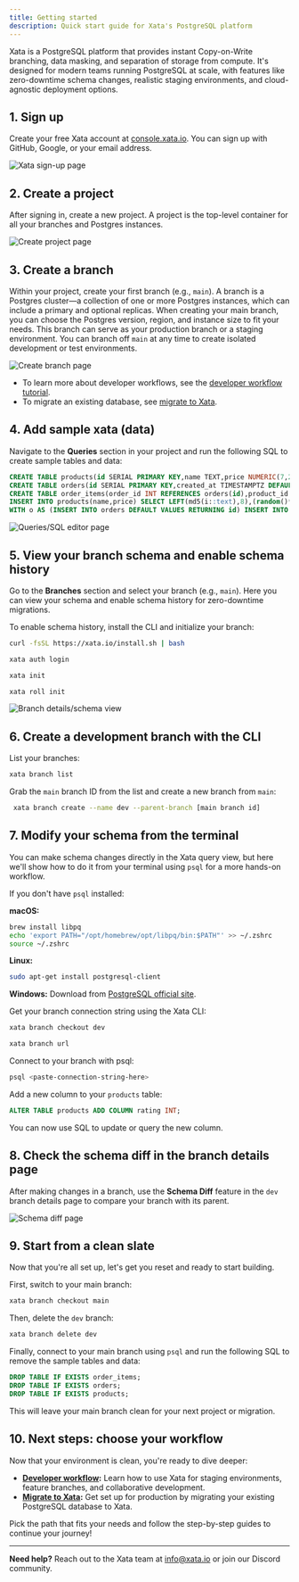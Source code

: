 ```yaml
---
title: Getting started
description: Quick start guide for Xata's PostgreSQL platform
---
```


Xata is a PostgreSQL platform that provides instant Copy-on-Write branching, data masking, and separation of storage from compute. It's designed for modern teams running PostgreSQL at scale, with features like zero-downtime schema changes, realistic staging environments, and cloud-agnostic deployment options.

## 1. Sign up

Create your free Xata account at [console.xata.io](https://console.xata.io). You can sign up with GitHub, Google, or your email address.

![Xata sign-up page](images/getting-started/signup.png)

## 2. Create a project

After signing in, create a new project. A project is the top-level container for all your branches and Postgres instances.

![Create project page](images/getting-started/create-project.png)

## 3. Create a branch

Within your project, create your first branch (e.g., `main`). A branch is a Postgres cluster—a collection of one or more Postgres instances, which can include a primary and optional replicas. When creating your main branch, you can choose the Postgres version, region, and instance size to fit your needs. This branch can serve as your production branch or a staging environment. You can branch off `main` at any time to create isolated development or test environments.

![Create branch page](images/getting-started/create-branch.png)

- To learn more about developer workflows, see the [developer workflow tutorial](/tutorials/developer-workflow).
- To migrate an existing database, see [migrate to Xata](/tutorials/migrate-to-xata).

## 4. Add sample xata (data)

Navigate to the **Queries** section in your project and run the following SQL to create sample tables and data:

```sql
CREATE TABLE products(id SERIAL PRIMARY KEY,name TEXT,price NUMERIC(7,2));
CREATE TABLE orders(id SERIAL PRIMARY KEY,created_at TIMESTAMPTZ DEFAULT now());
CREATE TABLE order_items(order_id INT REFERENCES orders(id),product_id INT REFERENCES products(id),qty INT,PRIMARY KEY(order_id,product_id));
INSERT INTO products(name,price) SELECT LEFT(md5(i::text),8),(random()*90+10)::numeric(7,2) FROM generate_series(1,10)i;
WITH o AS (INSERT INTO orders DEFAULT VALUES RETURNING id) INSERT INTO order_items(order_id,product_id,qty) SELECT o.id,pid,(1+floor(random()*3))::int FROM o,(SELECT id pid FROM products ORDER BY random() LIMIT 5)p;
```

![Queries/SQL editor page](images/getting-started/queries.png)

## 5. View your branch schema and enable schema history

Go to the **Branches** section and select your branch (e.g., `main`). Here you can view your schema and enable schema history for zero-downtime migrations.

To enable schema history, install the CLI and initialize your branch:

```bash
curl -fsSL https://xata.io/install.sh | bash
```

```bash
xata auth login
```

```bash
xata init
```

```bash
xata roll init
```

![Branch details/schema view](images/getting-started/branch-details.png)

## 6. Create a development branch with the CLI

List your branches:

```bash
xata branch list
```

Grab the `main` branch ID from the list and create a new branch from `main`:

```bash
 xata branch create --name dev --parent-branch [main branch id]
```

## 7. Modify your schema from the terminal

You can make schema changes directly in the Xata query view, but here we'll show how to do it from your terminal using `psql` for a more hands-on workflow.

If you don't have `psql` installed:

**macOS:**
```bash
brew install libpq
echo 'export PATH="/opt/homebrew/opt/libpq/bin:$PATH"' >> ~/.zshrc
source ~/.zshrc
```

**Linux:**
```bash
sudo apt-get install postgresql-client
```

**Windows:**
Download from [PostgreSQL official site](https://www.postgresql.org/download/windows/).

Get your branch connection string using the Xata CLI:

```bash
xata branch checkout dev
```

```bash
xata branch url
```

Connect to your branch with psql:

```bash
psql <paste-connection-string-here>
```

Add a new column to your `products` table:

```sql
ALTER TABLE products ADD COLUMN rating INT;
```

You can now use SQL to update or query the new column.

## 8. Check the schema diff in the branch details page

After making changes in a branch, use the **Schema Diff** feature in the `dev` branch details page to compare your branch with its parent.

![Schema diff page](images/getting-started/schema-diff.png)

## 9. Start from a clean slate

Now that you're all set up, let's get you reset and ready to start building.

First, switch to your main branch:

```bash
xata branch checkout main
```

Then, delete the `dev` branch:

```bash
xata branch delete dev
```

Finally, connect to your main branch using `psql` and run the following SQL to remove the sample tables and data:

```sql
DROP TABLE IF EXISTS order_items;
DROP TABLE IF EXISTS orders;
DROP TABLE IF EXISTS products;
```

This will leave your main branch clean for your next project or migration.

## 10. Next steps: choose your workflow

Now that your environment is clean, you're ready to dive deeper:

- **[Developer workflow](/tutorials/developer-workflow):** Learn how to use Xata for staging environments, feature branches, and collaborative development.
- **[Migrate to Xata](/tutorials/migrate-to-xata):** Get set up for production by migrating your existing PostgreSQL database to Xata.

Pick the path that fits your needs and follow the step-by-step guides to continue your journey!

---

**Need help?** Reach out to the Xata team at [info@xata.io](mailto:info@xata.io) or join our Discord community.